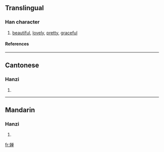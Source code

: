 {{see|嬋}}

==Translingual==
===Han character===
{{Han char|rn=38|rad=女|as=08|sn=11|four=|canj=女金田十 (VCWJ)}}
# [[beautiful]], [[lovely]], [[pretty]], [[graceful]]
====References====
{{Han ref|kx=0265.281|hdz=21061.080|uh=5A75|ud=23157}}
----
==Cantonese==
===Hanzi===
{{yue-hanzi|jyut=|y=sim4, sin4}}
# {{defn|Cantonese}}
----
==Mandarin==
===Hanzi===
{{cmn-hanzi|tra=嬋|pin=[[chán]] ([[chan2]])|wg=ch'an<sup>2</sup>}}
# {{defn|Mandarin}}

[[fr:婵]]